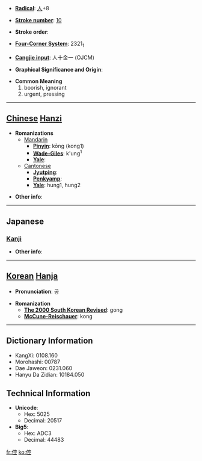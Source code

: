 * '''[[Wiktionary:Chinese radical index| Radical]]''': [[Wiktionary:Chinese radical index 人|人]]+8

* '''[[Wiktionary:Chinese total strokes index|Stroke number]]''': [[Wiktionary:Chinese total strokes index 10|10]]

* '''Stroke order''': 

* '''[[Wiktionary:Chinese four corner index|Four-Corner System]]''': 2321<sub>1</sub>

* '''[[Wiktionary:Chinese Cangjie index|Cangjie input]]''': 人十金一 (OJCM)

* '''Graphical Significance and Origin''': 

* '''Common Meaning'''
*#boorish, ignorant
*# urgent, pressing


----

== [[Chinese]] [[Hanzi]] ==

* '''Romanizations'''
** [[Mandarin]]
*** '''[[Pinyin]]''': kōng (kong1)
*** '''[[Wade-Giles]]''': k'ung<sup>1</sup>
*** '''[[Yale]]''': 
**[[Cantonese]]
***'''[[Jyutping]]''':
***'''[[Penkyamp]]''': 
***'''[[Yale]]''': hung1, hung2

* '''Other info''': 

----

==Japanese==
===[[Kanji]]===
{{kanji|on readings=[[こう]] (kō)
|kun readings=[[ぬかる]] (nukaru)
}}

* '''Other info''':  

----

== [[Korean]] [[Hanja]] ==

* '''Pronunciation''': 공

* '''Romanization'''
** '''[[The 2000 South Korean Revised Romanization|The 2000 South Korean Revised]]''': gong
** '''[[McCune-Reischauer]]''': kong

----

== Dictionary Information ==

* KangXi: 0108.160
* Morohashi: 00787
* Dae Jaweon: 0231.060
* Hanyu Da Zidian: 10184.050

== Technical Information ==

* '''Unicode''':
** Hex: 5025
** Decimal: 20517
* '''Big5''':
** Hex: ADC3
** Decimal: 44483

[[fr:倥]]
[[ko:倥]]